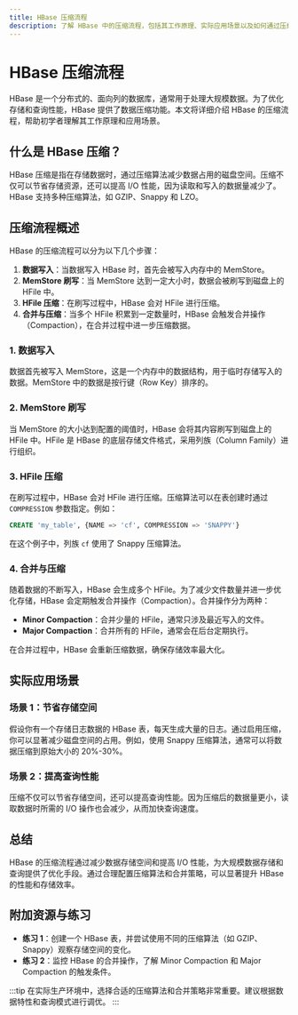 ```yaml
---
title: HBase 压缩流程
description: 了解 HBase 中的压缩流程，包括其工作原理、实际应用场景以及如何通过压缩优化存储和性能。
---
```


# HBase 压缩流程

HBase 是一个分布式的、面向列的数据库，通常用于处理大规模数据。为了优化存储和查询性能，HBase 提供了数据压缩功能。本文将详细介绍 HBase 的压缩流程，帮助初学者理解其工作原理和应用场景。

## 什么是 HBase 压缩？

HBase 压缩是指在存储数据时，通过压缩算法减少数据占用的磁盘空间。压缩不仅可以节省存储资源，还可以提高 I/O 性能，因为读取和写入的数据量减少了。HBase 支持多种压缩算法，如 GZIP、Snappy 和 LZO。

## 压缩流程概述

HBase 的压缩流程可以分为以下几个步骤：

1. **数据写入**：当数据写入 HBase 时，首先会被写入内存中的 MemStore。
2. **MemStore 刷写**：当 MemStore 达到一定大小时，数据会被刷写到磁盘上的 HFile 中。
3. **HFile 压缩**：在刷写过程中，HBase 会对 HFile 进行压缩。
4. **合并与压缩**：当多个 HFile 积累到一定数量时，HBase 会触发合并操作（Compaction），在合并过程中进一步压缩数据。

### 1. 数据写入

数据首先被写入 MemStore，这是一个内存中的数据结构，用于临时存储写入的数据。MemStore 中的数据是按行键（Row Key）排序的。

### 2. MemStore 刷写

当 MemStore 的大小达到配置的阈值时，HBase 会将其内容刷写到磁盘上的 HFile 中。HFile 是 HBase 的底层存储文件格式，采用列族（Column Family）进行组织。

### 3. HFile 压缩

在刷写过程中，HBase 会对 HFile 进行压缩。压缩算法可以在表创建时通过 `COMPRESSION` 参数指定。例如：

```sql
CREATE 'my_table', {NAME => 'cf', COMPRESSION => 'SNAPPY'}
```

在这个例子中，列族 `cf` 使用了 Snappy 压缩算法。

### 4. 合并与压缩

随着数据的不断写入，HBase 会生成多个 HFile。为了减少文件数量并进一步优化存储，HBase 会定期触发合并操作（Compaction）。合并操作分为两种：

- **Minor Compaction**：合并少量的 HFile，通常只涉及最近写入的文件。
- **Major Compaction**：合并所有的 HFile，通常会在后台定期执行。

在合并过程中，HBase 会重新压缩数据，确保存储效率最大化。

## 实际应用场景

### 场景 1：节省存储空间

假设你有一个存储日志数据的 HBase 表，每天生成大量的日志。通过启用压缩，你可以显著减少磁盘空间的占用。例如，使用 Snappy 压缩算法，通常可以将数据压缩到原始大小的 20%-30%。

### 场景 2：提高查询性能

压缩不仅可以节省存储空间，还可以提高查询性能。因为压缩后的数据量更小，读取数据时所需的 I/O 操作也会减少，从而加快查询速度。

## 总结

HBase 的压缩流程通过减少数据存储空间和提高 I/O 性能，为大规模数据存储和查询提供了优化手段。通过合理配置压缩算法和合并策略，可以显著提升 HBase 的性能和存储效率。

## 附加资源与练习

- **练习 1**：创建一个 HBase 表，并尝试使用不同的压缩算法（如 GZIP、Snappy）观察存储空间的变化。
- **练习 2**：监控 HBase 的合并操作，了解 Minor Compaction 和 Major Compaction 的触发条件。

:::tip
在实际生产环境中，选择合适的压缩算法和合并策略非常重要。建议根据数据特性和查询模式进行调优。
:::